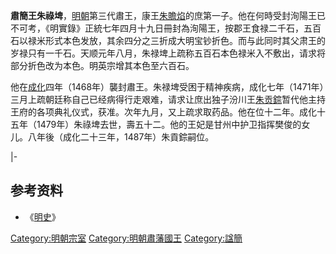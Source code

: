 '''肅簡王朱祿埤'''{{BD|1421年||1479年|catIdx=Z}}，[[明朝|明朝]]第三代肅王，康王[[朱贍焰|朱贍焰]]的庶第一子。他在何時受封洵陽王已不可考，《明實錄》正統七年四月十九日冊封為洵陽王，按郡王食禄二千石，五百石以禄米形式本色发放，其余四分之三折成大明宝钞折色。而与此同时其父肃王的岁禄只有一千石。天顺元年八月，朱禄埤上疏称五百石本色禄米入不敷出，请求将部分折色改为本色。明英宗增其本色至六百石。

他在[[成化|成化]]四年（1468年）襲封肅王。朱禄埤受困于精神疾病，成化七年（1471年）三月上疏朝廷称自己已经病得行走艰难，请求让庶出独子汾川王[[朱贡錝|朱贡錝]]暂代他主持王府的各项典礼仪式，获准。次年九月，又上疏求取药品。他在位十二年。成化十五年（1479年）朱祿埤去世，壽五十二。他的王妃是甘州中护卫指挥樊俊的女儿。八年後（成化二十三年，1487年）朱貢錝嗣位。

{{s-start}}
{{s-none|無|[[明朝|明政府]]封之}}
{{s-ttl|title=[[明朝藩王列表_(肅王系)#洵陽國|明洵陽國國王]]|years=？－1468年}}
{{s-none|無|襲封肅國，封國廢除}}
|-
{{s-bef|before=父康王[[朱贍焰|朱贍焰]]}}
{{s-ttl|title=[[明朝藩王列表_(肅王系)|明肅國國王]]|years=1468年－1479年}}
{{s-after|子恭王[[朱貢錝|朱貢錝]]}}
{{end}}

==参考资料==
*《[[明史|明史]]》

[[Category:明朝宗室|Category:明朝宗室]]
[[Category:明朝肅藩國王|Category:明朝肅藩國王]]
[[Category:諡簡|Category:諡簡]]
